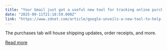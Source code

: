 ```yaml
---
title: "Your Gmail just got a useful new tool for tracking online purchases"
date: "2025-09-11T21:18:59.000Z"
link: "https://www.zdnet.com/article/google-unveils-a-new-tool-to-help-you-keep-track-of-your-online-purcahses/"
---
```


The purchases tab will house shipping updates, order receipts, and more.

[Read more](https://www.zdnet.com/article/google-unveils-a-new-tool-to-help-you-keep-track-of-your-online-purcahses/)
